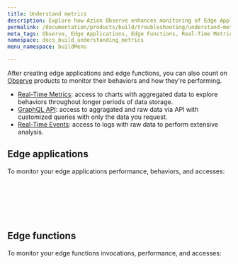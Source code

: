 ```yaml
---
title: Understand metrics
description: Explore how Azion Observe enhances monitoring of Edge Applications and Functions with Real-Time Metrics, Events, and customized API data queries.
permalink: /documentation/products/build/troubleshooting/understand-metrics/
meta_tags: Observe, Edge Applications, Edge Functions, Real-Time Metrics, GraphQLAPI, Real-Time Events, Performance Monitoring, Data Analysis, API Data Access, Azion Observe
namespace: docs_build_understanding_metrics
menu_namespace: buildMenu

---
```



After creating edge applications and edge functions, you can also count on [Observe](/en/documentation/products/observe/) products to monitor their behaviors and how they're performing.

- [Real-Time Metrics](/en/documentation/products/observe/real-time-metrics/): access to charts with aggregated data to explore behaviors throughout longer periods of data storage.
- [GraphQL API](/en/documentation/devtools/graphql-api/overview/): access to aggragated and raw data via API with customized queries with only the data you request.
- [Real-Time Events](/en/documentation/products/observe/real-time-events/): access to logs with raw data to perform extensive analysis.

## Edge applications

To monitor your edge applications performance, behaviors, and accesses:

<LinkButton link="/en/documentation/products/observe/real-time-metrics/#edge-applications" label="View aggregated metrics" severity="secondary" /> <br></br>

<LinkButton link="/en/documentation/devtools/graphql-api/features/#datasets" label="Query data" severity="secondary" /> <br></br>

<LinkButton link="/en/documentation/products/observe/real-time-events/#edge-applications" label="View raw data" severity="secondary" /> 

## Edge functions

To monitor your edge functions invocations, performance, and accesses:

<LinkButton link="/en/documentation/products/observe/real-time-metrics/#edge-functions" label="View aggregated metrics" severity="secondary" /> <br></br>

<LinkButton link="/en/documentation/devtools/graphql-api/features/#datasets" label="Query data" severity="secondary" /> <br></br>

<LinkButton link="/en/documentation/products/observe/real-time-events/#edge-functions" label="View raw data" severity="secondary" />




